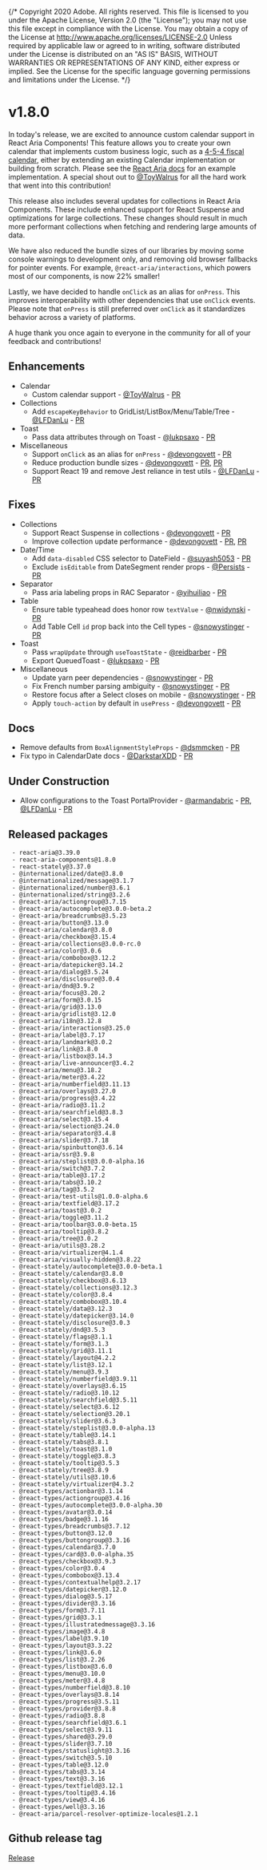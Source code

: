 {/* Copyright 2020 Adobe. All rights reserved.
This file is licensed to you under the Apache License, Version 2.0 (the "License");
you may not use this file except in compliance with the License. You may obtain a copy
of the License at http://www.apache.org/licenses/LICENSE-2.0
Unless required by applicable law or agreed to in writing, software distributed under
the License is distributed on an "AS IS" BASIS, WITHOUT WARRANTIES OR REPRESENTATIONS
OF ANY KIND, either express or implied. See the License for the specific language
governing permissions and limitations under the License. */}




# v1.8.0
<Time date={date} />

In today's release, we are excited to announce custom calendar support in React Aria Components! This feature allows you to create your own calendar that implements custom business logic, such as a [4-5-4 fiscal calendar](https://nrf.com/resources/4-5-4-calendar), either by extending an existing Calendar implementation or building from scratch. Please see the [React Aria docs](../Calendar.html#custom-calendar-systems) for an example implementation. A special shout out to [@ToyWalrus](https://github.com/ToyWalrus) for all the hard work that went into this contribution!

This release also includes several updates for collections in React Aria Components. These include enhanced support for React Suspense and optimizations for large collections. These changes should result in much more performant collections when fetching and rendering large amounts of data.

We have also reduced the bundle sizes of our libraries by moving some console warnings to development only, and removing old browser fallbacks for pointer events. For example, `@react-aria/interactions`, which powers most of our components, is now 22% smaller!

Lastly, we have decided to handle `onClick` as an alias for `onPress`. This improves interoperability with other dependencies that use `onClick` events. Please note that `onPress` is still preferred over `onClick` as it standardizes behavior across a variety of platforms.

A huge thank you once again to everyone in the community for all of your feedback and contributions!


## Enhancements

- Calendar
  - Custom calendar support - [@ToyWalrus](https://github.com/ToyWalrus) - [PR](https://github.com/adobe/react-spectrum/pull/7803)
- Collections
  - Add `escapeKeyBehavior` to GridList/ListBox/Menu/Table/Tree - [@LFDanLu](https://github.com/LFDanLu) - [PR](https://github.com/adobe/react-spectrum/pull/7974)
- Toast
  - Pass data attributes through on Toast - [@lukpsaxo](https://github.com/lukpsaxo) - [PR](https://github.com/adobe/react-spectrum/pull/7923)
- Miscellaneous
  - Support `onClick` as an alias for `onPress` - [@devongovett](https://github.com/devongovett) - [PR](https://github.com/adobe/react-spectrum/pull/7891)
  - Reduce production bundle sizes - [@devongovett](https://github.com/devongovett) - [PR](https://github.com/adobe/react-spectrum/pull/7977), [PR](https://github.com/adobe/react-spectrum/pull/8046)
  - Support React 19 and remove Jest reliance in test utils - [@LFDanLu](https://github.com/LFDanLu) - [PR](https://github.com/adobe/react-spectrum/pull/7686)

## Fixes

- Collections
  - Support React Suspense in collections - [@devongovett](https://github.com/devongovett) - [PR](https://github.com/adobe/react-spectrum/pull/7912)
  - Improve collection update performance - [@devongovett](https://github.com/devongovett) - [PR](https://github.com/adobe/react-spectrum/pull/7905), [PR](https://github.com/adobe/react-spectrum/pull/8052)
- Date/Time
  - Add `data-disabled` CSS selector to DateField - [@suyash5053](https://github.com/suyash5053) - [PR](https://github.com/adobe/react-spectrum/pull/7896)
  - Exclude `isEditable` from DateSegment render props - [@Persists](https://github.com/Persists) - [PR](https://github.com/adobe/react-spectrum/pull/7961)
- Separator
  - Pass aria labeling props in RAC Separator - [@yihuiliao](https://github.com/yihuiliao) - [PR](https://github.com/adobe/react-spectrum/pull/7881)
- Table
  - Ensure table typeahead does honor row `textValue` - [@nwidynski](https://github.com/nwidynski) - [PR](https://github.com/adobe/react-spectrum/pull/7857)
  - Add Table Cell `id` prop back into the Cell types - [@snowystinger](https://github.com/snowystinger) - [PR](https://github.com/adobe/react-spectrum/pull/7983)
- Toast
  - Pass `wrapUpdate` through `useToastState` - [@reidbarber](https://github.com/reidbarber) - [PR](https://github.com/adobe/react-spectrum/pull/7910)
  - Export QueuedToast - [@lukpsaxo](https://github.com/lukpsaxo) - [PR](https://github.com/adobe/react-spectrum/pull/7944)
- Miscellaneous
  - Update yarn peer dependencies - [@snowystinger](https://github.com/snowystinger) - [PR](https://github.com/adobe/react-spectrum/pull/7932)
  - Fix French number parsing ambiguity - [@snowystinger](https://github.com/snowystinger) - [PR](https://github.com/adobe/react-spectrum/pull/7966)
  - Restore focus after a Select closes on mobile - [@snowystinger](https://github.com/snowystinger) - [PR](https://github.com/adobe/react-spectrum/pull/7904)
  - Apply `touch-action` by default in `usePress` - [@devongovett](https://github.com/devongovett) - [PR](https://github.com/adobe/react-spectrum/pull/8047)


## Docs
- Remove defaults from `BoxAlignmentStyleProps` - [@dsmmcken](https://github.com/dsmmcken) - [PR](https://github.com/adobe/react-spectrum/pull/7982)
- Fix typo in CalendarDate docs - [@DarkstarXDD](https://github.com/DarkstarXDD) - [PR](https://github.com/adobe/react-spectrum/pull/8043)

## Under Construction

- Allow configurations to the Toast PortalProvider - [@armandabric](https://github.com/armandabric) - [PR](https://github.com/adobe/react-spectrum/pull/7907), [@LFDanLu](https://github.com/LFDanLu) - [PR](https://github.com/adobe/react-spectrum/pull/7976)

## Released packages

```
 - react-aria@3.39.0
 - react-aria-components@1.8.0
 - react-stately@3.37.0
 - @internationalized/date@3.8.0
 - @internationalized/message@3.1.7
 - @internationalized/number@3.6.1
 - @internationalized/string@3.2.6
 - @react-aria/actiongroup@3.7.15
 - @react-aria/autocomplete@3.0.0-beta.2
 - @react-aria/breadcrumbs@3.5.23
 - @react-aria/button@3.13.0
 - @react-aria/calendar@3.8.0
 - @react-aria/checkbox@3.15.4
 - @react-aria/collections@3.0.0-rc.0
 - @react-aria/color@3.0.6
 - @react-aria/combobox@3.12.2
 - @react-aria/datepicker@3.14.2
 - @react-aria/dialog@3.5.24
 - @react-aria/disclosure@3.0.4
 - @react-aria/dnd@3.9.2
 - @react-aria/focus@3.20.2
 - @react-aria/form@3.0.15
 - @react-aria/grid@3.13.0
 - @react-aria/gridlist@3.12.0
 - @react-aria/i18n@3.12.8
 - @react-aria/interactions@3.25.0
 - @react-aria/label@3.7.17
 - @react-aria/landmark@3.0.2
 - @react-aria/link@3.8.0
 - @react-aria/listbox@3.14.3
 - @react-aria/live-announcer@3.4.2
 - @react-aria/menu@3.18.2
 - @react-aria/meter@3.4.22
 - @react-aria/numberfield@3.11.13
 - @react-aria/overlays@3.27.0
 - @react-aria/progress@3.4.22
 - @react-aria/radio@3.11.2
 - @react-aria/searchfield@3.8.3
 - @react-aria/select@3.15.4
 - @react-aria/selection@3.24.0
 - @react-aria/separator@3.4.8
 - @react-aria/slider@3.7.18
 - @react-aria/spinbutton@3.6.14
 - @react-aria/ssr@3.9.8
 - @react-aria/steplist@3.0.0-alpha.16
 - @react-aria/switch@3.7.2
 - @react-aria/table@3.17.2
 - @react-aria/tabs@3.10.2
 - @react-aria/tag@3.5.2
 - @react-aria/test-utils@1.0.0-alpha.6
 - @react-aria/textfield@3.17.2
 - @react-aria/toast@3.0.2
 - @react-aria/toggle@3.11.2
 - @react-aria/toolbar@3.0.0-beta.15
 - @react-aria/tooltip@3.8.2
 - @react-aria/tree@3.0.2
 - @react-aria/utils@3.28.2
 - @react-aria/virtualizer@4.1.4
 - @react-aria/visually-hidden@3.8.22
 - @react-stately/autocomplete@3.0.0-beta.1
 - @react-stately/calendar@3.8.0
 - @react-stately/checkbox@3.6.13
 - @react-stately/collections@3.12.3
 - @react-stately/color@3.8.4
 - @react-stately/combobox@3.10.4
 - @react-stately/data@3.12.3
 - @react-stately/datepicker@3.14.0
 - @react-stately/disclosure@3.0.3
 - @react-stately/dnd@3.5.3
 - @react-stately/flags@3.1.1
 - @react-stately/form@3.1.3
 - @react-stately/grid@3.11.1
 - @react-stately/layout@4.2.2
 - @react-stately/list@3.12.1
 - @react-stately/menu@3.9.3
 - @react-stately/numberfield@3.9.11
 - @react-stately/overlays@3.6.15
 - @react-stately/radio@3.10.12
 - @react-stately/searchfield@3.5.11
 - @react-stately/select@3.6.12
 - @react-stately/selection@3.20.1
 - @react-stately/slider@3.6.3
 - @react-stately/steplist@3.0.0-alpha.13
 - @react-stately/table@3.14.1
 - @react-stately/tabs@3.8.1
 - @react-stately/toast@3.1.0
 - @react-stately/toggle@3.8.3
 - @react-stately/tooltip@3.5.3
 - @react-stately/tree@3.8.9
 - @react-stately/utils@3.10.6
 - @react-stately/virtualizer@4.3.2
 - @react-types/actionbar@3.1.14
 - @react-types/actiongroup@3.4.16
 - @react-types/autocomplete@3.0.0-alpha.30
 - @react-types/avatar@3.0.14
 - @react-types/badge@3.1.16
 - @react-types/breadcrumbs@3.7.12
 - @react-types/button@3.12.0
 - @react-types/buttongroup@3.3.16
 - @react-types/calendar@3.7.0
 - @react-types/card@3.0.0-alpha.35
 - @react-types/checkbox@3.9.3
 - @react-types/color@3.0.4
 - @react-types/combobox@3.13.4
 - @react-types/contextualhelp@3.2.17
 - @react-types/datepicker@3.12.0
 - @react-types/dialog@3.5.17
 - @react-types/divider@3.3.16
 - @react-types/form@3.7.11
 - @react-types/grid@3.3.1
 - @react-types/illustratedmessage@3.3.16
 - @react-types/image@3.4.8
 - @react-types/label@3.9.10
 - @react-types/layout@3.3.22
 - @react-types/link@3.6.0
 - @react-types/list@3.2.26
 - @react-types/listbox@3.6.0
 - @react-types/menu@3.10.0
 - @react-types/meter@3.4.8
 - @react-types/numberfield@3.8.10
 - @react-types/overlays@3.8.14
 - @react-types/progress@3.5.11
 - @react-types/provider@3.8.8
 - @react-types/radio@3.8.8
 - @react-types/searchfield@3.6.1
 - @react-types/select@3.9.11
 - @react-types/shared@3.29.0
 - @react-types/slider@3.7.10
 - @react-types/statuslight@3.3.16
 - @react-types/switch@3.5.10
 - @react-types/table@3.12.0
 - @react-types/tabs@3.3.14
 - @react-types/text@3.3.16
 - @react-types/textfield@3.12.1
 - @react-types/tooltip@3.4.16
 - @react-types/view@3.4.16
 - @react-types/well@3.3.16
 - @react-aria/parcel-resolver-optimize-locales@1.2.1
```

## Github release tag
[Release](https://github.com/adobe/react-spectrum/releases/tag/%40adobe%2Freact-spectrum%403.40.0)

